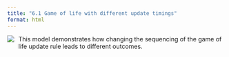```yaml
---
title: "6.1 Game of life with different update timings"
format: html
---
```


[![](6.1-life-under-different-update-models.png)](6.1-life-under-different-update-models.nlogo){style="float:left; margin-right:10px; margin-bottom:5px;"} This model demonstrates how changing the sequencing of the game of life update rule leads to different outcomes.